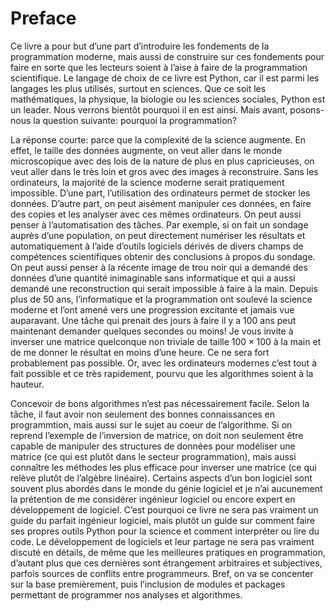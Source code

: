 # Preface {.unnumbered}

Ce livre a pour but d'une part d'introduire les fondements de la programmation moderne, mais aussi de construire sur ces fondements pour faire en sorte que les lecteurs soient à l'aise à faire de la programmation scientifique. Le langage de choix de ce livre est Python, car il est parmi les langages les plus utilisés, surtout en sciences. Que ce soit les mathématiques, la physique, la biologie ou les sciences sociales, Python est un leader. Nous verrons bientôt pourquoi il en est ainsi. Mais avant, posons-nous la question suivante: pourquoi la programmation?

La réponse courte: parce que la complexité de la science augmente. En effet, le taille des données augmente, on veut aller dans le monde microscopique avec des lois de la nature de plus en plus capricieuses, on veut aller dans le très loin et gros avec des images à reconstruire. Sans les ordinateurs, la majorité de la science moderne serait pratiquement impossible. D'une part, l'utilisation des ordinateurs permet de stocker les données. D'autre part, on peut aisément manipuler ces données, en faire des copies et les analyser avec ces mêmes ordinateurs. On peut aussi penser à l'automatisation des tâches. Par exemple, si on fait un sondage auprès d'une population, on peut directement numériser les résultats et automatiquement à l'aide d'outils logiciels dérivés de divers champs de compétences scientifiques obtenir des conclusions à propos du sondage. On peut aussi penser à la récente image de trou noir qui a demandé des données d'une quantité inimaginable sans informatique et qui a aussi demandé une reconstruction qui serait impossible à faire à la main. Depuis plus de 50 ans, l'informatique et la programmation ont soulevé la science moderne et l'ont amené vers une progression excitante et jamais vue auparavant. Une tâche qui prenait des jours à faire il y a 100 ans peut maintenant demander quelques secondes ou moins! Je vous invite à inverser une matrice quelconque non triviale de taille $100\times 100$ à la main et de me donner le résultat en moins d'une heure. Ce ne sera fort probablement pas possible. Or, avec les ordinateurs modernes c'est tout à fait possible et ce très rapidement, pourvu que les algorithmes soient à la hauteur.

Concevoir de bons algorithmes n'est pas nécessairement facile. Selon la tâche, il faut avoir non seulement des bonnes connaissances en programmtion, mais aussi sur le sujet au coeur de l'algorithme. Si on reprend l'exemple de l'inversion de matrice, on doit non seulement être capable de manipuler des structures de données pour modéliser une matrice (ce qui est plutôt dans le secteur programmation), mais aussi connaître les méthodes les plus efficace pour inverser une matrice (ce qui relève plutôt de l'algèbre linéaire). Certains aspects d'un bon logiciel sont souvent plus abordés dans le monde du génie logiciel et je n'ai aucunement la prétention de me considérer ingénieur logiciel ou encore expert en développement de logiciel. C'est pourquoi ce livre ne sera pas vraiment un guide du parfait ingénieur logiciel, mais plutôt un guide sur comment faire ses propres outils Python pour la science et comment interpréter ou lire du code. Le développement de logiciels et leur partage ne sera pas vraiment discuté en détails, de même que les meilleures pratiques en programmation, d'autant plus que ces dernières sont étrangement arbitraires et subjectives, parfois sources de conflits entre programmeurs. Bref, on va se concenter sur la base premièrement, puis l'inclusion de modules et packages permettant de programmer nos analyses et algorithmes.